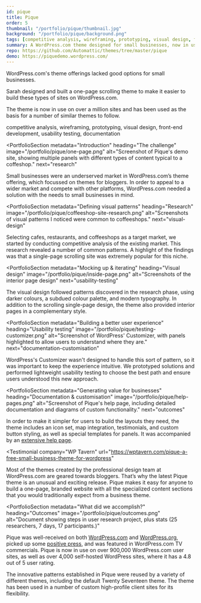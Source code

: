 ```yaml
---
id: pique
title: Pique
order: 5
thumbnail: "/portfolio/pique/thumbnail.jpg"
background: "/portfolio/pique/background.png"
tags: [competitive analysis, wireframing, prototyping, visual design, front-end development, usability testing, documentation]
summary: A WordPress.com theme designed for small businesses, now in use on nearly one million WordPress sites.
repo: https://github.com/Automattic/themes/tree/master/pique
demo: https://piquedemo.wordpress.com/
---
```



<PortfolioSummary next="the-challenge">

<div>
  <IconHeading problem />

  WordPress.com's theme offerings lacked good options for small businesses.
</div>

<div>
  <IconHeading solution />

  Sarah designed and built a one-page scrolling theme to make it easier to build these types of sites on WordPress.com.
</div>

<div>
  <IconHeading result />

  The theme is now in use on over a million sites and has been used as the basis for a number of similar themes to follow.
</div>

<div>
  <IconHeading role />

  competitive analysis, wireframing, prototyping, visual design, front-end development, usability testing, documentation
</div>
</PortfolioSummary>

<ImagePanel dark alt="A mockup showing screenshots of the design system documentation site on a desktop, tablet, and phone." image="/portfolio/pique/pique-device-mockup.png" />

<PortfolioSection
  metadata="Introduction"
  heading="The challenge"
  image="/portfolio/pique/one-page.png"
  alt="Screenshot of Pique's demo site, showing multiple panels with different types of content typical to a coffeshop."
  next="research"
  >

  Small businesses were an underserved market in WordPress.com’s theme offering, which focussed on themes for bloggers. In order to appeal to a wider market and compete with other platforms, WordPress.com needed a solution with the needs to small businesses in mind.

</PortfolioSection>

<PortfolioSection
  metadata="Defining visual patterns"
  heading="Research"
  image="/portfolio/pique/coffeeshop-site-research.png"
  alt="Screenshots of visual patterns I noticed were common to coffeeshops."
  next="visual-design"
  >

  Selecting cafes, restaurants, and coffeeshops as a target market, we started by conducting competitive analysis of the existing market. This research revealed a number of common patterns. A highlight of the findings was that a single-page scrolling site was extremely popular for this niche.

</PortfolioSection>

<PortfolioSection
  metadata="Mocking up & iterating"
  heading="Visual design"
  image="/portfolio/pique/inside-page.png"
  alt="Screenshots of the interior page design"
  next="usability-testing"
  >

  The visual design followed patterns discovered in the research phase, using darker colours, a subdued colour palette, and modern typography. In addition to the scrolling single-page design, the theme also provided interior pages in a complementary style.
</PortfolioSection>

<PortfolioSection
  metadata="Building a better user experience"
  heading="Usability testing"
  image="/portfolio/pique/testing-customizer.png"
  alt="Screenshot of WordPress' Customizer, with panels highlighted to allow users to understand where they are."
  next="documentation-customisation"
  >

  WordPress's Customizer wasn't designed to handle this sort of pattern, so it was important to keep the experience intuitive. We prototyped solutions and performed lightweight usability testing to choose the best path and ensure users understood this new approach.

</PortfolioSection>

<PortfolioSection
  metadata="Generating value for businesses"
  heading="Documentation & customisation"
  image="/portfolio/pique/help-pages.png"
  alt="Screenshot of Pique's help page, including detailed documentation and diagrams of custom functionality."
  next="outcomes"
  >

  In order to make it simpler for users to build the layouts they need, the theme includes an icon set, map integration, testimonials, and custom button styling, as well as special templates for panels. It was accompanied by an [extensive help page](https://wordpress.com/theme/pique).
</PortfolioSection>

<Panel dark>

<Testimonial
  company="WP Tavern"
  url="https://wptavern.com/pique-a-free-small-business-theme-for-wordpress"
>

<Paragraph large inverse>
  Most of the themes created by the professional design team at WordPress.com are geared towards bloggers. That’s why the latest Pique theme is an unusual and exciting release.
</Paragraph>

<Paragraph large inverse>
  Pique makes it easy for anyone to build a one-page, branded website with all the specialized content sections that you would traditionally expect from a business theme.
</Paragraph>

</Testimonial>

</Panel>

<PortfolioSection
  metadata="What did we accomplish?"
  heading="Outcomes"
  image="/portfolio/pique/outcomes.png"
  alt="Document showing steps in user research project, plus stats (25 researchers, 7 days, 17 participants.)"
  >

  Pique was well-received on both [WordPress.com](https://en.blog.wordpress.com/2015/12/17/pique/) and [WordPress.org](https://wordpress.org/support/theme/pique/reviews/), picked up some [positive press](https://wptavern.com/pique-a-free-small-business-theme-for-wordpress), and was featured in WordPress.com TV commercials. Pique is now in use on over 900,000 WordPress.com user sites, as well as over 4,000 self-hosted WordPress sites, where it has a 4.8 out of 5 user rating.

  The innovative patterns established in Pique were reused by a variety of different themes, including the default Twenty Seventeen theme. The theme has been used in a number of custom high-profile client sites for its flexibility.
</PortfolioSection>
